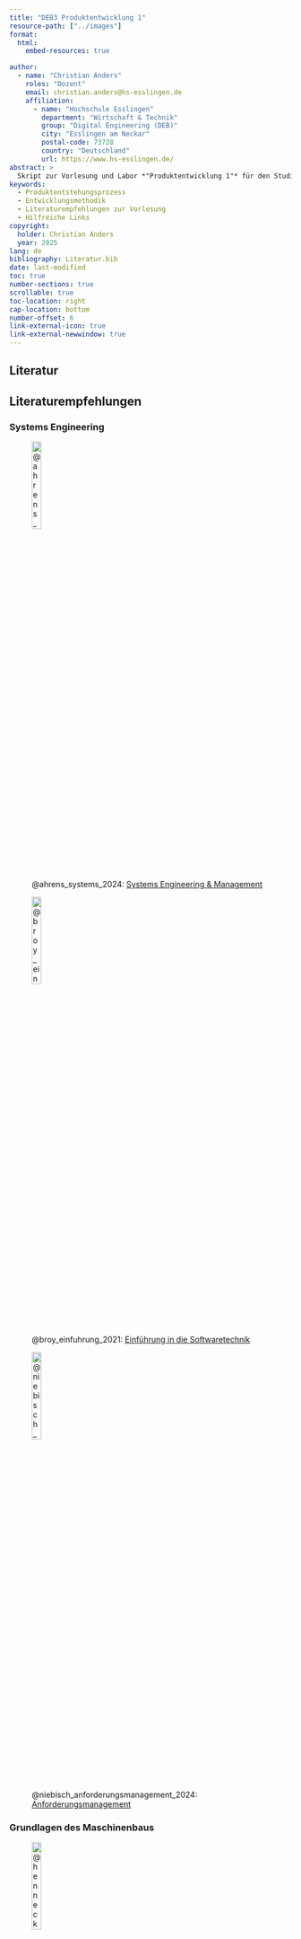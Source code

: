 ```yaml
---
title: "DEB3 Produktentwicklung 1"
resource-path: ["../images"]
format:
  html:
    embed-resources: true

author:
  - name: "Christian Anders"
    roles: "Dozent"
    email: christian.anders@hs-esslingen.de
    affiliation: 
      - name: "Hochschule Esslingen"
        department: "Wirtschaft & Technik"
        group: "Digital Engineering (DEB)"
        city: "Esslingen am Neckar"
        postal-code: 73728
        country: "Deutschland"
        url: https://www.hs-esslingen.de/
abstract: > 
  Skript zur Vorlesung und Labor *"Produktentwicklung 1"* für den Studiengang Digital Engineering DEB3
keywords:
  - Produktentstehungsprozess
  - Entwicklungsmethodik
  - Literaturempfehlungen zur Vorlesung
  - Hilfreiche Links
copyright: 
  holder: Christian Anders
  year: 2025
lang: de
bibliography: Literatur.bib
date: last-modified
toc: true
number-sections: true
scrollable: true
toc-location: right
cap-location: bottom
number-offset: 6
link-external-icon: true
link-external-newwindow: true
---
```



<!-- -------------------------------------------------------------------------

                       Literatur

-------------------------------------------------------------------------- -->

::: {.content-visible unless-meta="headlines.off"}
# Literatur
:::

<!-- -------------------------------------------------------------------------

                       Literaturempfehlungen

-------------------------------------------------------------------------- -->
## Literaturempfehlungen



### Systems Engineering

![@ahrens_systems_2024: [Systems Engineering & Management](https://link.springer.com/book/10.1007/978-3-658-43547-9)](images/Ahrens_Systems-Engineering_978-3-658-43547-9.webp){width=20%}

![@broy_einfuhrung_2021: [Einführung in die Softwaretechnik](https://link.springer.com/book/10.1007/978-3-662-50263-1)](images/Broy_Softwaretechnik_978-3-662-50263-1.webp){width=20%}

![@niebisch_anforderungsmanagement_2024: [Anforderungsmanagement](https://link.springer.com/book/10.1007/978-3-662-68871-7)](images/Niebisch_Anforderungsmanagement_978-3-662-68871-7.webp){width=20%}



### Grundlagen des Maschinenbaus

![@hennecke_hutte_2022-1: [Mathematisch-naturwissenschaftliche und allgemeine Grundlagen für Ingenieure](https://link.springer.com/book/10.1007/978-3-662-64369-3)](images/Hennecke_HUETTE_Band1_978-3-662-64369-3.webp){width=20%}

![@hennecke_hutte_2022: [Grundlagen des Maschinenbaus und ergänzende Fächer für Ingenieure](https://link.springer.com/book/10.1007/978-3-662-64372-3)](images/HenneckeGrundlagendesMaschinenbaus.jpg){width=20%}

![@hennecke_hutte_2023: [Elektro- und informationstechnische Grundlagen für Ingenieure](https://link.springer.com/book/10.1007/978-3-662-64375-4)](images/Hennecke_HUETTE_Band3_978-3-662-64375-4.webp){width=20%}

![@bender_dubbel_2020: [Taschenbuch für den Maschinenbau Band 1](https://link.springer.com/book/10.1007/978-3-662-59711-8)](images/Dubbel_GrundlagenMaschinenbau.webp){width=20%}

![@bender_dubbel_2020-1: [Taschenbuch für den Maschinenbau Band 2](https://link.springer.com/book/10.1007/978-3-662-59713-2)](images/Dubbel_GrundlagenMaschinenbau_Anwendungen.webp){width=20%}

![@bender_dubbel_2020-2: [Taschenbuch für den Maschinenbau Band 3](https://link.springer.com/book/10.1007/978-3-662-59715-6)](images/Dubbel_GrundlagenMaschinenbau_MaschinenSysteme_978-3-662-59715-6.webp){width=20%}

![@czichos_mechatronik_2019: [Mechatronik](https://link.springer.com/book/10.1007/978-3-658-26294-5)](images/Czichos_Mechatronik_978-3-658-26294-5.webp){width=20%}

![@kirchner_werkzeuge_2020: [Werkzeuge und Methoden der Produktentwicklung](https://link.springer.com/book/10.1007/978-3-662-61762-5)](images/KirchnerMethodenderProduktentwicklung.jpg){width=20%}



### Produktions- und Werkstofftechnik

![@forster_einfuhrung_2023: [Einführung in die Fertigungstechnik](https://link.springer.com/book/10.1007/978-3-662-68130-5)](images/Foerster_Fertiungstechnik.webp){width=20%} 

![@fritz_fertigungstechnik_2022: [Fertigungstechnik](https://link.springer.com/book/10.1007/978-3-662-64875-9)](images/Fritz_Fertigungstechnik.webp){width=20%}

![@klocke_fertigungsverfahren_2018-2: [Fertigungsverfahren 1 - Zerspanung mit geometrisch bestimmter Schneide](https://link.springer.com/book/10.1007/978-3-662-54207-1)](images/Klocke_Fertigungsverfahren1_978-3-662-54207-1.webp){width=20%}

![@klocke_fertigungsverfahren_2018: [Fertigungsverfahren 2 - Zerspanung mit geometrisch unbestimmter Schneide](https://link.springer.com/book/10.1007/978-3-662-58092-9)](images/Klocke_Fertigungsverfahren2_978-3-662-58092-9.webp){width=20%}

![@klocke_fertigungsverfahren_2017: [Fertigungsverfahren 4 - Umformen](https://link.springer.com/book/10.1007/978-3-662-54714-4)](images/Klocke_Fertigungsverfahren4_978-3-662-54714-4.webp){width=20%}

![@klocke_fertigungsverfahren_2018-1: [Fertigungsverfahren 5 - Gießen und Pulvermetallurgie](https://link.springer.com/book/10.1007/978-3-662-54728-1)](images/Klocke_Fertigungsverfahren5_978-3-662-54728-1.webp){width=20%}

![@doege_handbuch_2016: [Umformtechnik](https://link.springer.com/book/10.1007/978-3-662-43891-6)](images/Doege_Umformtechnik_978-3-662-43891-6.webp){width=20%}

![@bargel_werkstoffkunde_2012: [Werkstoffkunde](https://link.springer.com/book/10.1007/978-3-642-17717-0)](images/Bargel_Werkstoffkunde.png){width=20%}

![@marxer_fertigungsmesstechnik_2021: [Fertigungsmesstechnik](https://link.springer.com/book/10.1007/978-3-658-34168-8)](images/Marxer_Fertigungsmesstechnik.webp){width=20%}


### Simulation

![@glockler_simulation_2023: [Simulation mechatronischer Systeme](https://link.springer.com/book/10.1007/978-3-658-42523-4)](images/GloecklerSimulationmechatronischerSysteme.png){width=20%}

![@hahn_kompaktkurs_2021: [Kompaktkurs Finite-Elemente für Einsteiger](https://link.springer.com/book/10.1007/978-3-658-33411-6)](images/HahnKompaktkursFEfuerEinsteiger.png){width=20%}

![@bulenda_finite-element-modellierung_2024: [Finite-Elemente-Modellierung](https://link.springer.com/book/10.1007/978-3-658-42204-2)](images/Bulenda_Finite_Elemente_978-3-658-42204-2.webp){width=20%}


### Betriebsfestigkeit und Zuverlässigkeit

![@haibach_betriebsfestigkeit_2006: [Betriebsfestigkeit](https://link.springer.com/book/10.1007/3-540-29364-7)](images/Haibach_Betriebsfestigkeit.webp){width=20%}

![@bracke_technische_2022: [Technische Zuverlässigkeit](https://link.springer.com/book/10.1007/978-3-662-65015-8)](images/Bracke_Technische_Zuverl%C3%A4ssigkeit.webp){width=20%}

![@moser_technische_2015: [Technische Akustik](https://link.springer.com/book/10.1007/978-3-662-47704-5)](images/M%C3%B6ser_Technische_Akustik_978-3-662-47704-5.webp){width=20%}


### Produktionsplanung und Produktion

![@kellner_produktionswirtschaft_2022: [Produktionswirtschaft](https://link.springer.com/book/10.1007/978-3-662-65803-1)](images/Kellner_Produktionswirtschaft_978-3-662-65803-1.webp){width=20%}

![@thommen_allgemeine_2023: [Allgemeine Betriebswirtschaftslehre](https://link.springer.com/book/10.1007/978-3-658-39395-3)](images/Thommen_Betriebswirtschaftslehre_978-3-658-39395-3.webp){width=20%}

![@lotter_primare_2016: [Die Primäre Produktion](https://link.springer.com/book/10.1007/978-3-662-53212-6)](images/Lotter_Produktion_978-3-662-53212-6.webp){width=20%}

![@dickmann_schlanker_2015: [Schlanker Materialfluss](https://link.springer.com/book/10.1007/978-3-662-44869-4)](images/Dickmann_Schlanker_Materialfluss_978-3-662-44869-4.webp){width=20%}


### Qualitätsmanagement

![@jakoby_qualitatsmanagement_2022: [Qualitätsmanagement für Ingenieure](https://link.springer.com/book/10.1007/978-3-658-36677-3)](images/Jakoby_Qualitaetsmanagement.webp){width=20%}

![@helmold_qualitat_2023: [Qualität neu denken](https://link.springer.com/book/10.1007/978-3-658-40220-4)](images/Helmold_Qualitaet_978-3-658-40220-4.webp){width=20%}


### Controlling

![@ehrlenspiel_kostengunstig_2014: [Kostengünstig Entwickeln und Konstruieren](https://link.springer.com/book/10.1007/978-3-642-41959-1)](images/Ehrlenspiel_Kosteng%C3%BCntig_Entwickeln_978-3-642-41959-1.webp){width=20%}

![@kumper_controlling_2024: [Contolling](https://link.springer.com/book/10.1007/978-3-658-43745-9)](images/Kuemper_Controlling.webp){width=20%}

![@mockenhaupt_digitalisierung_2024: [Digitalisierung und Künstliche Intelligenz in der Produktion](https://link.springer.com/book/10.1007/978-3-658-41935-6)](images/Mockenhaupt_Digitalisierung.webp){width=20%}


### Projektmanagement

![@grunig_prozess_2023: [Prozess zur Lösung komplexer Entscheidungsprobleme](https://link.springer.com/book/10.1007/978-3-662-67411-6)](images/Gr%C3%BCning_Entscheidungsprobleme.webp){width=20%}

![@jakoby_intensivtraining_2021 [Intensivtraining Projektmanagement](https://link.springer.com/book/10.1007/978-3-658-32836-8)](images/Jakoby_Projektmanagement.webp){width=20%}

![@reynvaan_wie_2022 [Wie geht Industrie?](https://link.springer.com/book/10.1007/978-3-662-65850-5)](images/Reynvaan_Wie_geht_Industrie.webp){width=20%}

![@kunert_failure_2016: [Failure Management](https://link.springer.com/book/10.1007/978-3-662-47357-3)](images/Kunert_Failure_Management_978-3-662-47357-3.webp){width=20%}


### Mathematik und Physik

![@tijms_faszinierende_2024: [Die faszinierende Welt der Wahrscheinlichkeitsrechnung](https://link.springer.com/book/10.1007/978-3-662-69280-6)](images/Tijms_Wahrscheinlichkeitsrechnung_978-3-662-69280-6.webp){width=20%}

![@kronthaler_statistik_2021: [Statistik angewandt mit Excel](https://link.springer.com/book/10.1007/978-3-662-62302-2)](images/KronthalerStatistikmitExcel.jpg){width=20%}

![@zucchini_statistik_2009: [Statistik für Bachelor- und Masterstudenten](https://link.springer.com/book/10.1007/978-3-540-88987-8)](images/Zucchini_Statistik_978-3-540-88987-8.webp){width=20%}

![@kohn_statistik_2005: [Statistik](https://link.springer.com/book/10.1007/b138042)](images/Kohn_Statistik_978-3-540-26768-3.webp){width=20%}

![@weitz_pi_2021 [Pi und die Primzahlen](https://link.springer.com/book/10.1007/978-3-662-62880-5)](images/Weitz_Pi_978-3-662-62880-5.webp){width=20%}

![@gerlach_computerphysik_2024: [Computerphysik](https://link.springer.com/book/10.1007/978-3-662-69347-6)](images/Gerlach_Computerphysik_978-3-662-69347-6.webp){width=20%}

![@hehl_zufall_2021: [Der Zufall in Physik, Informatik und Philosophie](https://link.springer.com/book/10.1007/978-3-658-32063-8)](images/Hehl_Zufall_978-3-658-32063-8.webp){width=20%}

![@demtroder_experimentalphysik_2021: [Experimentalphysik 1](https://link.springer.com/book/10.1007/978-3-662-62728-0)](images/Demtroeder_Experimentalphysik1_978-3-662-62728-0.webp){width=20%}

![@santra_einfuhrung_2023: [Einführung in die Theoretische Physik](https://link.springer.com/book/10.1007/978-3-662-67439-0)](images/Santra_Theoretische_Physik_978-3-662-67439-0.webp){width=20%}

![@ries_ubungsbuch_2024: [Übungsbuch Signale und Systeme](https://link.springer.com/book/10.1007/978-3-658-42425-1)](images/Riess_Signale_und_Systeme_978-3-658-42425-1.webp){width=20%}


### Spieltheorie

![@winter_grundzuge_2019: [Grundzüge der Spieltheorie](https://link.springer.com/book/10.1007/978-3-662-58215-2)](images/Winter_Spieltheorie_978-3-662-58215-2.webp){width=20%}

![@peyrolon_spieltheorie_2019: [Spieltheorie](https://link.springer.com/book/10.1007/978-3-658-26486-4)](images/Peyrolon_Spieltheorie_978-3-658-26486-4.webp){width=20%}

![@bewersdorff_gluck_2018: [Glück, Logik und Bluff](https://link.springer.com/book/10.1007/978-3-658-21765-5)](images/Bewersdorff_Glueck_Logik_Bluff978-3-658-21765-5.webp){width=20%}

<!--
### Sonstiges
-->

<!-- -------------------------------------------------------------------------

                       Hilfreiche Links

-------------------------------------------------------------------------- -->
## Hilfreiche Links

+ [Bibliotheken der Hochschule Esslingen](https://www.hs-esslingen.de/hochschule/service/bibliotheken/)

::: {.callout-tip}
Die Bibliotheken bieten Zugang zu einer großen Menge an Datenbanken (siehe Abschnitt → **DATENBANKEN** auf der Seite). Im [Datenbank-Infosystem (DBIS)]((https://dbis.ur.de/dbinfo/fachliste.php?bib_id=hbes&colors=15&ocolors=40&lett=l)) finden Sie eine Übersicht nach Fachgebieten. Viele Plattformen können auch von Zuhause aus über einen VPN-Zugang verwendet werden.
:::

+ [Datenbank Infosystem (DBIS)](https://dbis.ur.de/dbinfo/fachliste.php?bib_id=hbes&colors=15&ocolors=40&lett=l)

::: {.callout-tip}
Über das [Datenbank-Infosystem (DBIS)]((https://dbis.ur.de/dbinfo/fachliste.php?bib_id=hbes&colors=15&ocolors=40&lett=l)) ist ein Zugriff auf die Bücher des [Springer-Verlags](https://link.springer.com/) möglich. So können die oben genannten Literaturempfehlungen als EBook (*.PDF) heruntergeladen werden. 

![Logo des [Springer-Verlags](https://link.springer.com/)](images/Springer-Logo.png){width=25% #fig-springerverlag}

Zum Zugang auf die Seite des [Springer-Verlags](https://link.springer.com/) ist ggf. aktiviertes VPN und ein Log-In über Single-Sign-On (SSO) oder mit dem eigenen Benutzernamen und Passwort zum Zugang der Hochschule Esslingen erforderlich (→ Access provided by Hochschulbibliothek Esslingen).
:::
